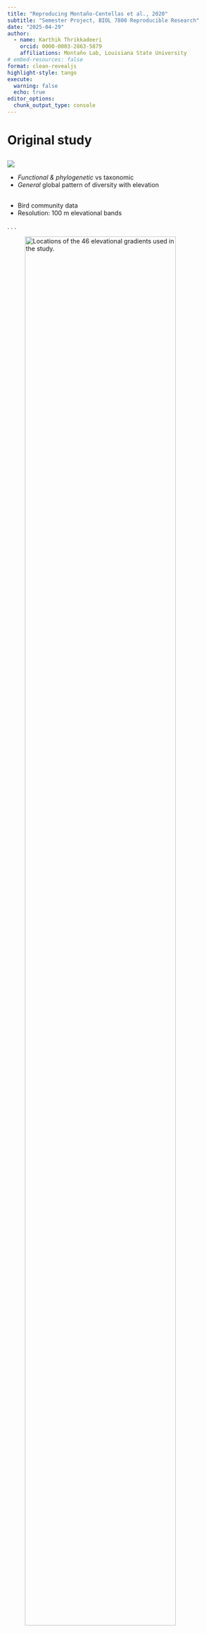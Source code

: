 ```yaml
---
title: "Reproducing Montaño-Centellas et al., 2020"
subtitle: "Semester Project, BIOL 7800 Reproducible Research"
date: "2025-04-29"
author:
  - name: Karthik Thrikkadeeri
    orcid: 0000-0003-2863-5879
    affiliations: Montaño Lab, Louisiana State University
# embed-resources: false
format: clean-revealjs
highlight-style: tango
execute:
  warning: false
  echo: true
editor_options: 
  chunk_output_type: console
---
```


# Original study {background-color="#40666e"}

<!-- quarto install extension grantmcdermott/quarto-revealjs-clean -->
<!-- for more info on the clean theme: -->
<!-- https://grantmcdermott.com/quarto-revealjs-clean-demo/template.html#/title-slide -->
<!-- clean theme demo qmd: https://github.com/grantmcdermott/quarto-revealjs-clean-demo/blob/main/template.qmd -->

## 

[![](montano2020.png)](https://onlinelibrary.wiley.com/doi/10.1111/geb.13021)

::: {.incremental}
- *Functional & phylogenetic* vs taxonomic
- *General* global pattern of diversity with elevation
:::

## 

- Bird community data 
- Resolution: 100 m elevational bands

. . .

![Locations of the 46 elevational gradients used in the study.](fig1.png){#fig-1 width=90%}

##

::::: {.columns}

:::: {.column width="50%"}
::: {.incremental}
1. Four diversity metrics 
1. Quadratic regression with elevation
1. Classify curve shapes
:::
::::

:::: {.column width="30%"}
![](fig2a.png)
::::

:::::

## 

:::: {.columns}

::: {.column width="50%"}
1. Four diversity metrics 
1. Quadratic regression with elevation
1. Classify curve shapes
1. Consistency across mountains & metrics
:::

::: {.column width="50%"}
![](fig2b.png)
:::

::::

## 1. Elevational patterns of diversity

![Patterns of bird functional and phylogenetic diversity along elevational gradients.](fig2.png){#fig-2}

## 2. Deterministic strength

## 2. Deterministic strength

![Global trends of standardised effect sizes of diversity metrics against standardised elevation, as predicted from quadratic regressions and a global quadratic mixed-effects model.](fig3.png){#fig-3}

## 3. Latitudinal effects

## 3. Latitudinal effects

![Effect of latitude on deterministic strength of elevational trends in diversity.](fig4.png){#fig-4}

# My process {background-color="#40666e"}

```r
#| echo: false

library(dplyr)
library(tidyr)
library(stringr)
library(readxl) # file is .xlsx
library(glue)
library(ggplot2); theme_set(theme_classic())
library(ggExtra) # for marginal distribution histograms (Fig 3)
library(plotly) # interactive troubleshooting
library(patchwork) # combine individual panels in Fig 3
library(purrr)
library(broom) # to easily access p-value from model objects
library(broom.mixed) # for mixed models
library(lme4)

# colour palette to match that used in paper
scale_col_pal <- scale_color_brewer(palette = "Dark2", na.value = "grey50")
scale_fill_pal <- scale_fill_brewer(palette = "Dark2", na.value = "grey50")


# load functions for classification
source("sem-project/functions.R")

data_dryad <- read_xlsx("data/montano_dryad_data.xlsx",
                        sheet = "FDPD_Supporting") %>% 
  # normalise elevations per mountain
  group_by(Mountain) %>% 
  mutate(elevation_norm = norm_fn(elevation)) %>% 
  # just realised that's not what they actually did; they just scaled and centred on 0
  mutate(elevation_scaled = scale(elevation)[,1]) %>% 
  ungroup()
```

## Starting point

. . .

No code available.

. . .

No raw data available.

. . .

Processed dataset archived [on Dryad](https://doi.org/10.5061/dryad.tqjq2bvtc).

. . .

```r
read_xlsx("data/montano_dryad_data.xlsx", # single Excel file
          sheet = "FDPD_Supporting") %>% # sheet name
  slice_sample(n = 6)
```

## Starting point

No latitude information. 

Cannot test latitudinal effects (@fig-4).

Can reproduce first two analyses (@fig-2, @fig-3).

# Reproduction {background-color="#40666e"}

# 1. Elevational patterns

## Fitting models

```r
#| code-line-numbers: "|6-8|10|12-14|"

# iterate over each mountain in the dataset:
# fit LM of each metric against linear and second-order polynomial terms of Elevation
# extract intercept and coefficients for both Elevation terms
# aggregate all these values over all mountains

list_mount <- unique(data_dryad$Mountain)
metric_cols <- c("FRic", "FDis", "PD", "MPD")
to_iter <- expand.grid(mountain = list_mount, metric = metric_cols)

quad_reg <- purrr::map2(to_iter$mountain, to_iter$metric, ~ {
  
  data_mount <- data_dryad %>% filter(Mountain == .x)
  model_formula <- as.formula(glue("{.y} ~ elevation + I(elevation^2)"))
  model_mount <- lm(model_formula, data_mount)
  
  # predict only for elevations present in each mountain
  to_pred <- data_mount %>% distinct(Mountain, elevation)
  # predict
  model_pred <- predict(model_mount, newdata = to_pred, type = "response")
  pred <- bind_cols(to_pred, pred = model_pred)
  
  # store p-value of model fit
  p <- broom::glance(model_mount) %>% pull(p.value)

  # bind all outputs together
  t(model_mount$coefficients) %>% 
    as_tibble() %>% 
    magrittr::set_colnames(c("intercept", "coef_linear", "coef_poly")) %>% 
    bind_cols(tibble(mountain = .x, metric = .y, pval = p)) %>% 
    left_join(pred, by = c("mountain" = "Mountain"))
  
}) %>% 
  list_rbind() %>% 
  relocate(metric, mountain) # bring metric and mountain cols to the start

```

## Plotting predicted patterns

```r
#| fig-asp: 1.25
#| code-fold: true
#| output-location: column
#| code-overflow: wrap

quad_reg %>% 
  ggplot(aes(x = elevation, y = pred, col = mountain)) +
  geom_line() +
  facet_wrap(~ metric, ncol = 1, scales = "free_y", strip.position = "left") + 
  labs(x = "Elevation", y = "") +
  # scale_col_pal + # only makes sense to colour scheme after classifying into 8 categs
  theme(panel.grid.major.x = element_line(colour = "grey", linetype = "dotted"),
        # match strip format in paper
        strip.background = element_rect(colour = NA),
        strip.placement = "outside",
        strip.text = element_text(size = 10),
        # remove colour key
        legend.position = "none") 
```

## Classifying elevational patterns

```r
#| fig-asp: 1.5
#| code-line-numbers: "|3-5|7-22"

# classify elevational trends
quad_reg_class <- quad_reg %>% 
  get_inflection() %>% 
  get_elev_cats() %>% # low, mid, high
  class_valley_peak() %>% 
  group_by(metric, mountain) %>% 
  reframe(trend = case_when(
    min(pval) > 0.1 ~ "NS",
    
    all(inflection == FALSE) & all(pred_diff >= 0) ~ "Increasing",
    all(inflection == FALSE) & all(pred_diff <= 0) ~ "Decreasing",
    
    all(valleypeak == "valley") & all(!(inflection == TRUE & elev_cat != "LOW")) ~ "Low Valley",
    all(valleypeak == "valley") & all(!(inflection == TRUE & elev_cat != "HIGH")) ~ "High Valley",
    all(valleypeak == "valley") & all(!(inflection == TRUE & elev_cat != "MID")) ~ "Mid Valley",
    
    all(valleypeak == "peak") & all(!(inflection == TRUE & elev_cat != "LOW")) ~ "Low Peak",
    all(valleypeak == "peak") & all(!(inflection == TRUE & elev_cat != "HIGH")) ~ "High Peak",
    all(valleypeak == "peak") & all(!(inflection == TRUE & elev_cat != "MID")) ~ "Mid Peak",
    
    TRUE ~ NA
  )) 
```

## 

```r
#| fig-asp: 1.25
#| code-fold: true
#| output-location: column

# plot frequency bar graph of different trend types
quad_reg_class %>% 
  mutate(trend = factor(trend, 
                         levels = c("Increasing", "Decreasing", "Mid Peak", "Mid Valley",
                                    "Low Peak", "Low Valley", "High Peak", "High Valley", "NS"))) %>% 
  group_by(metric) %>% 
  count(trend) %>% 
  ggplot() +
  geom_col(aes(x = trend, y = n, fill = trend)) +
  facet_wrap(~ metric, ncol = 1, strip.position = "left") +
  labs(x = "Trend type", y = "") +
  scale_fill_pal +
  theme(legend.position = "none",
        # match strip format in paper
        strip.background = element_rect(colour = NA),
        strip.placement = "outside",
        strip.text = element_text(size = 10))
```

# 2. Deterministic strength

## Fitting models

Individual mountain models

```r
#| code-fold: true

# iterate over each mountain in the dataset:
# fit LM of each metric against linear and second-order polynomial terms of scaled elevation
# extract model predictions for each mountain

metric_sess <- glue("SES.{metric_cols}")
to_iter <- expand.grid(mountain = list_mount, metric = metric_sess)

quad_reg_ses <- map2(to_iter$mountain, to_iter$metric, ~ {
  
  data_mount <- data_dryad %>% filter(Mountain == .x)
  model_formula <- as.formula(glue("{.y} ~ elevation_scaled + I(elevation_scaled^2)"))
  model_mount <- lm(model_formula, data_mount)
  
  # predict only for elevations present in each mountain
  to_pred <- data_mount %>% distinct(Mountain, elevation_scaled)
  # predict
  model_pred <- predict(model_mount, newdata = to_pred, type = "response")
  pred <- bind_cols(to_pred, pred = model_pred)
  
  tibble(mountain = .x, metric = .y) %>% 
    left_join(pred, by = c("mountain" = "Mountain"))
  
}) %>% 
  list_rbind() %>% 
  relocate(metric, mountain) %>% # bring metric and mountain cols to the start
  mutate(metric = gsub("\\.", " ", metric)) %>% # remove period from metric name
  mutate(metric = factor(metric,
                         levels = c("SES FRic", "SES FDis", "SES PD", "SES MPD")))

# summarise original data to plot raw data points

data_dryad_ses <- data_dryad %>% 
  select(Mountain, elevation_scaled, starts_with("SES")) %>% 
  pivot_longer(cols = starts_with("SES"), 
               names_to = "metric", values_to = "obs") %>% 
  rename(mountain = Mountain) %>% 
  mutate(metric = gsub("\\.", " ", metric)) %>% # remove period from metric name
  mutate(metric = factor(metric,
                         levels = c("SES FRic", "SES FDis", "SES PD", "SES MPD")))
```

. . .

Global mixed-effects model

```r
#| code-fold: true

quad_lmm_ses_output <- map(metric_sess, ~ {
  
  model_formula <- as.formula(glue("{.x} ~ elevation_scaled + I(elevation_scaled^2) + (1 | Mountain)"))
  model_ses <- lmer(model_formula, data_dryad, REML = FALSE) # because we use Likelihood Ratio Test
  
  # predict only for elevations present in each mountain
  to_pred <- data_dryad %>% distinct(elevation_scaled)
  # predict
  model_pred <- predict(model_ses, newdata = to_pred, type = "response", 
                        re.form = NA)
  pred <- bind_cols(to_pred, pred = model_pred) %>% mutate(metric = .x)
  
  # also generate model summary for Table 1
  summ <- gen_mem_summ(model_ses) %>% mutate(metric = .x)
  
  # return both
  list(predicted = pred,
       summary = summ)
  
})

# model predictions
quad_lmm_ses <- map(quad_lmm_ses_output, "predicted") %>% 
  list_rbind() %>% 
  relocate(metric) %>%  # bring metric col to the start
  mutate(metric = gsub("\\.", " ", metric)) %>% # remove period from metric name
  mutate(metric = factor(metric,
                         levels = c("SES FRic", "SES FDis", "SES PD", "SES MPD")))

# model summary
quad_lmm_ses_summ <- map(quad_lmm_ses_output, "summary") %>%
  list_rbind() %>% 
  relocate(metric) %>% 
  # refining formatting of labels and values
  mutate(metric = gsub("\\.", " ", metric), # remove period from metric name
         term = str_replace(term, "elevation_scaled", "Elevation")) %>% 
  mutate(term = if_else(str_detect(term, "\\("),
                        str_match(term, "\\(([^()]*)\\)")[, 2],
                        term) %>% 
         str_replace_all("\\^2", "<sup>2</sup>")) %>% 
  mutate(term = str_replace(term, "Mountain", "Mountain (random effect)")) %>% 
  pivot_wider(names_from = "metric", values_from = "value") %>% 
  rename(Terms = term)

```

. . .

Lots of models!

```r
#| code-overflow: wrap
 
# (elev. patt. for each mountain) + ((det. strength for each mountain) + (global det. strength))
how_many_models <- (dim(to_iter)[1]) + (dim(to_iter)[1] + length(metric_sess))
how_many_models
```

## 

```r
#| code-line-numbers: "1,26|4-21|23,24|30-35"
#| output: false

fig3_panel <- function(which_metric) {
  
  (
    # base plot
    ggplot() +
      # raw data points
      geom_point(data = data_dryad_ses %>% filter(metric == which_metric), 
                 col = "grey", alpha = 0.5,
                 mapping = aes(x = elevation_scaled, y = obs, group = mountain)) +
      # individual mountain model predictions (blue line)
      geom_line(data = quad_reg_ses %>% filter(metric == which_metric), 
                col = "#00538F",
                mapping = aes(x = elevation_scaled, y = pred, group = mountain)) +
      geom_hline(yintercept = 0) +
      # overall LMM prediction across all mountains (black line)
      geom_line(data = quad_lmm_ses %>% filter(metric == which_metric), 
                linewidth = 1.25,
                mapping = aes(x = elevation_scaled, y = pred)) +
      labs(x = "Elevation (scaled)", y = which_metric) +
      # match strip format in paper
      theme(axis.title.y = element_text(size = 10))
  ) %>% 
    # include marginal histograms
    ggExtra::ggMarginal(type = "histogram", fill = "grey")
  
}

metric_sess_form <- gsub("\\.", " ", metric_sess)

(wrap_elements(fig3_panel(metric_sess_form[1])) | 
  wrap_elements(fig3_panel(metric_sess_form[2]))) /
  (wrap_elements(fig3_panel(metric_sess_form[3])) | 
     wrap_elements(fig3_panel(metric_sess_form[4]))) &
  plot_annotation(tag_levels = "a", tag_prefix = "(", tag_suffix = ")") &
  theme(plot.tag.position = c(0.05, 0.95)) # align tags with axis labels

```

## Plotting everything

```r
#| echo: false
#| fig-asp: 1
#| fig-align: center

(wrap_elements(fig3_panel(metric_sess_form[1])) | 
  wrap_elements(fig3_panel(metric_sess_form[2]))) /
  (wrap_elements(fig3_panel(metric_sess_form[3])) | 
     wrap_elements(fig3_panel(metric_sess_form[4]))) &
  plot_annotation(tag_levels = "a", tag_prefix = "(", tag_suffix = ")") &
  theme(plot.tag.position = c(0.05, 0.95)) # align tags with axis labels

```

## 

```r
#| tbl-cap: Parameter estimates (with SE) of mixed-effects models. The last row shows variances of the random effect term, Mountain.

knitr::kable(quad_lmm_ses_summ)
```

# Conclusion {background-color="#40666e"}

## 

&check; Elevational patterns of diversity 

&check; Deterministic strength 

&cross; Latitudinal effects 

![](https://media4.giphy.com/media/v1.Y2lkPTc5MGI3NjExc3VwcGsya3dma3hvcjN0NW9kYXFqOXFnbWhzMDdqN2R2MXZ6cW9hdyZlcD12MV9pbnRlcm5hbF9naWZfYnlfaWQmY3Q9Zw/llfVoXzlEppScDN9V5/giphy.gif){fig-align="right"}

## Hurdles & learnings

::: {.incremental}

- Reproduction with gaps

\n\n

- Lack of information on classification of trends
- Manual vs programmatic discrepancy
- "normalized" vs "scaled" vs "scaled and centred"

\n\n

- Broader issues
    - Journal restrictions (even supp.)
    - Decoupling of code & outputs from text
    - Pressure to release "final product"

\n\n

- Think of the reproducibility spectrum!

:::

## What went smooth?

- Having no (bad) code!
- `r how_many_models` individual models but `purrr`ed worries away!

![](https://purrr.tidyverse.org/logo.png){fig-align="right" height=40%}

## Favourite new tool

![](https://store-images.s-microsoft.com/image/apps.36868.bfb0e2ee-be9e-4c73-807f-e0a7b805b1be.712aff5d-5800-47e0-97be-58d17ada3fb8.a46845e6-ce94-44cf-892b-54637c6fcf06){fig-align="center" width=4%}

```r
#| code-line-numbers: "18"
#| output: false

plotly_test <- (quad_reg_class %>% 
  mutate(trend = factor(
    trend, 
    levels = c("Increasing", "Decreasing", "Mid Peak", "Mid Valley",
               "Low Peak", "Low Valley", "High Peak", "High Valley", "NS")
  )) %>% 
  group_by(metric) %>% 
  count(trend) %>% 
  ggplot() +
  geom_col(aes(x = trend, y = n, fill = trend)) +
  facet_wrap(~ metric, ncol = 1, strip.position = "left") +
  labs(x = "Trend type", y = "") +
  scale_fill_pal +
  theme(legend.position = "none",
        strip.background = element_rect(colour = NA),
        strip.placement = "outside",
        strip.text = element_text(size = 10))) %>% 
  ggplotly()

```

## 

:::: {.columns}

::: {.column width=60%}
```r
#| echo: false
#| height: 100%

plotly_test
```
:::

::: {.column width=40%}
![](fig2b.png){height=100%}
:::

::::

# Thank you! {background-color="#40666e"}
